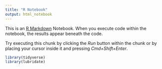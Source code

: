 ```yaml
---
title: "R Notebook"
output: html_notebook
---
```


This is an [R Markdown](http://rmarkdown.rstudio.com) Notebook. When you execute code within the notebook, the results appear beneath the code. 

Try executing this chunk by clicking the *Run* button within the chunk or by placing your cursor inside it and pressing *Cmd+Shift+Enter*. 

```r


library(tidyverse)
library(lubridate)
  
```

```r

```


```r

```


```r

```

```r

```


